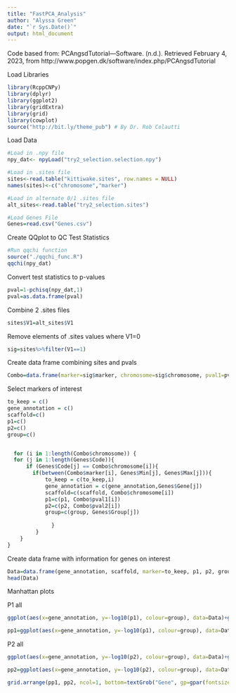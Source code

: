 ```yaml
---
title: "FastPCA_Analysis"
author: "Alyssa Green"
date: "`r Sys.Date()`"
output: html_document
---
```

Code based from: PCAngsdTutorial—Software. (n.d.). Retrieved February 4, 2023, from http://www.popgen.dk/software/index.php/PCAngsdTutorial

Load Libraries
```r
library(RcppCNPy)
library(dplyr)
library(ggplot2)
library(gridExtra)
library(grid)
library(cowplot)
source("http://bit.ly/theme_pub") # By Dr. Rob Colautti
```

Load Data
```r
#Load in .npy file
npy_dat<- npyLoad("try2_selection.selection.npy")

#Load in .sites file
sites<-read.table("kittiwake.sites", row.names = NULL)
names(sites)<-c("chromosome","marker")

#Load in alternate 0/1 .sites file
alt_sites<-read.table("try2_selection.sites")

#Load Genes File
Genes=read.csv("Genes.csv")
```

Create QQplot to QC Test Statistics
```r
#Run qqchi function
source("./qqchi_func.R")
qqchi(npy_dat)
```

Convert test statistics to p-values
```r
pval=1-pchisq(npy_dat,1)
pval=as.data.frame(pval)
```

Combine 2 .sites files
```r
sites$V1=alt_sites$V1
```

Remove elements of .sites values where V1=0
```r
sig=sites%>%filter(V1==1)
```

Create data frame combining sites and pvals
```r
Combo=data.frame(marker=sig$marker, chromosome=sig$chromosome, pval1=pval$V1, pval2=pval$V2)
```

Select markers of interest
```r
to_keep = c()
gene_annotation = c()
scaffold=c()
p1=c()
p2=c()
group=c()


  for (i in 1:length(Combo$chromosome)) {
  for (j in 1:length(Genes$Code)){
      if (Genes$Code[j] == Combo$chromosome[i]){
        if(between(Combo$marker[i], Genes$Min[j], Genes$Max[j])){
            to_keep = c(to_keep,i)
            gene_annotation = c(gene_annotation,Genes$Gene[j])
            scaffold=c(scaffold, Combo$chromosome[i])
            p1=c(p1, Combo$pval1[i])
            p2=c(p2, Combo$pval2[i])
            group=c(group, Genes$Group[j])
            
              }
         }
    }
}

```

Create data frame with information for genes on interest
```r
Data=data.frame(gene_annotation, scaffold, marker=to_keep, p1, p2, group)
head(Data)

```

Manhattan plots

P1 all
```r
ggplot(aes(x=gene_annotation, y=-log10(p1), colour=group), data=Data)+geom_point()+theme_pub()+geom_hline(yintercept=-log10(1.07*10^(-9)))+xlab("Gene")+ylab("-log10(p-value)")+ theme(axis.text.x = element_text(angle = 90, vjust = 0.5, hjust=1, size=4))+ theme(legend.position = "right")+scale_color_discrete(labels=c("Cytochrome B", "DNA Polymerase", "GRE", "RNA Polymerase","Telomerase", "Thyroid"))+guides(color=guide_legend(title="Gene Group"))

pp1=ggplot(aes(x=gene_annotation, y=-log10(p1), colour=group), data=Data)+geom_point()+theme_pub()+geom_hline(yintercept=-log10(1.07*10^(-9)), colour="black")+theme(axis.title.x = element_blank(), axis.title.y = element_blank())+ theme(axis.text.x = element_text(angle = 90, vjust = 0.5, hjust=1, size=5))+theme(plot.title = element_text(hjust = 0))+ggtitle("A")
```


P2 all
```r
ggplot(aes(x=gene_annotation, y=-log10(p2), colour=group), data=Data)+geom_point()+theme_pub()+geom_hline(yintercept=-log10(1.07*10^(-9)))+xlab("Gene")+ylab("-log10(p-value)")+ theme(axis.text.x = element_text(angle = 90, vjust = 0.5, hjust=1, size=4))+ theme(legend.position = "right")+scale_color_discrete(labels=c("Cytochrome B", "DNA Polymerase", "Glucocorticoid", "RNA Polymerase","Telomerase", "Thyroid"))+guides(color=guide_legend(title="Gene Group"))

pp2=ggplot(aes(x=gene_annotation, y=-log10(p2), colour=group), data=Data)+geom_point()+theme_pub()+geom_hline(yintercept=-log10(1.07*10^(-9)), colour="black")+theme(axis.title.x = element_blank(), axis.title.y = element_blank())+ theme(axis.text.x = element_text(angle = 90, vjust = 0.5, hjust=1, size=5))+theme(plot.title = element_text(hjust = 0))+ggtitle("B")
```


```r
grid.arrange(pp1, pp2, ncol=1, bottom=textGrob("Gene", gp=gpar(fontsize=20)), left=textGrob("-log10(p-value)", gp=gpar( fontsize=20), rot=90))
```

